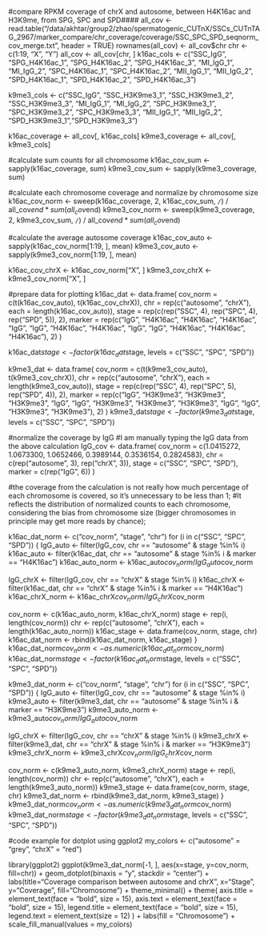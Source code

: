 #compare RPKM coverage of chrX and autosome, between H4K16ac and H3K9me, from SPG, SPC and SPD####
all_cov <- read.table("/data/akhtar/group2/zhao/spermatogenic_CUTnX/SSCs_CUTnTAG_2967/marker_compare/chr_coverage/coverage/SSC_SPC_SPD_seqnorm_cov_merge.txt",
                      header = TRUE)
rownames(all_cov) <- all_cov$chr
chr <- c(1:19, "X", "Y")
all_cov <- all_cov[chr, ]
k16ac_cols <- c("SSC_IgG", "SPG_H4K16ac_1", "SPG_H4K16ac_2", "SPG_H4K16ac_3", 
                "MI_IgG_1", "MI_IgG_2", "SPC_H4K16ac_1", "SPC_H4K16ac_2",
                "MII_IgG_1", "MII_IgG_2", "SPD_H4K16ac_1", "SPD_H4K16ac_2", "SPD_H4K16ac_3")

k9me3_cols <- c("SSC_IgG", "SSC_H3K9me3_1", "SSC_H3K9me3_2", "SSC_H3K9me3_3", 
                "MI_IgG_1", "MI_IgG_2", "SPC_H3K9me3_1", "SPC_H3K9me3_2", "SPC_H3K9me3_3",
                "MII_IgG_1", "MII_IgG_2", "SPD_H3K9me3_1","SPD_H3K9me3_3")

k16ac_coverage <- all_cov[, k16ac_cols]
k9me3_coverage <- all_cov[, k9me3_cols]

#calculate sum counts for all chromosome
k16ac_cov_sum <- sapply(k16ac_coverage, sum)
k9me3_cov_sum <- sapply(k9me3_coverage, sum)

#calculate each chromosome coverage and normalize by chromosome size
k16ac_cov_norm <- sweep(k16ac_coverage, 2, k16ac_cov_sum, `/`) / all_cov$end * sum(all_cov$end)
k9me3_cov_norm <- sweep(k9me3_coverage, 2, k9me3_cov_sum, `/`) / all_cov$end * sum(all_cov$end)

#calculate the average autosome coverage
k16ac_cov_auto <- sapply(k16ac_cov_norm[1:19, ], mean)
k9me3_cov_auto <- sapply(k9me3_cov_norm[1:19, ], mean)

k16ac_cov_chrX <- k16ac_cov_norm["X", ]
k9me3_cov_chrX <- k9me3_cov_norm["X", ]

#prepare data for plotting
k16ac_dat <- data.frame(
  cov_norm = c(t(k16ac_cov_auto), t(k16ac_cov_chrX)),
  chr = rep(c("autosome", "chrX"), each = length(k16ac_cov_auto)),
  stage = rep(c(rep("SSC", 4), rep("SPC", 4), rep("SPD", 5)), 2),
  marker = rep(c("IgG", "H4K16ac", "H4K16ac", "H4K16ac", "IgG", "IgG", "H4K16ac", "H4K16ac", "IgG", "IgG", "H4K16ac", "H4K16ac", "H4K16ac"), 2)
)

k16ac_dat$stage <- factor(k16ac_dat$stage,
                          levels = c("SSC", "SPC", "SPD"))
  
k9me3_dat <- data.frame(
  cov_norm = c(t(k9me3_cov_auto), t(k9me3_cov_chrX)),
  chr = rep(c("autosome", "chrX"), each = length(k9me3_cov_auto)),
  stage = rep(c(rep("SSC", 4), rep("SPC", 5), rep("SPD", 4)), 2),
  marker = rep(c("IgG", "H3K9me3", "H3K9me3", "H3K9me3", "IgG", "IgG", "H3K9me3", "H3K9me3", "H3K9me3", "IgG", "IgG", "H3K9me3", "H3K9me3"), 2)
)
k9me3_dat$stage <- factor(k9me3_dat$stage,
                          levels = c("SSC", "SPC", "SPD"))

#normalize the coverage by IgG
#I am manually typing the IgG data from the above calculation
IgG_cov <- data.frame(
  cov_norm = c(1.0415272, 1.0673300, 1.0652466, 0.3989144, 0.3536154, 0.2824583),
  chr = c(rep("autosome", 3), rep("chrX", 3)),
  stage = c("SSC", "SPC", "SPD"),
  marker = c(rep("IgG", 6))
)

#the coverage from the calculation is not really how much percentage of each chromosome is covered, so it's unnecessary to be less than 1;
#It reflects the distribution of normalized counts to each chromosome, considering the bias from chromosome size (bigger chromosomes in principle may get more reads by chance);


k16ac_dat_norm <- c("cov_norm", "stage", "chr")
for (i in c("SSC", "SPC", "SPD")) {
  IgG_auto <- filter(IgG_cov, chr == "autosome" & stage %in% i)
  k16ac_auto <- filter(k16ac_dat, chr == "autosome" & stage %in% i & marker == "H4K16ac")
  k16ac_auto_norm <- k16ac_auto$cov_norm / IgG_auto$cov_norm
  
  IgG_chrX <- filter(IgG_cov, chr == "chrX" & stage %in% i)
  k16ac_chrX <- filter(k16ac_dat, chr == "chrX" & stage %in% i & marker == "H4K16ac")
  k16ac_chrX_norm <- k16ac_chrX$cov_norm / IgG_chrX$cov_norm
  
  cov_norm <- c(k16ac_auto_norm, k16ac_chrX_norm)
  stage <- rep(i, length(cov_norm))
  chr <- rep(c("autosome", "chrX"), each = length(k16ac_auto_norm))
  k16ac_stage <- data.frame(cov_norm, stage, chr)
  k16ac_dat_norm <- rbind(k16ac_dat_norm, k16ac_stage)
}
k16ac_dat_norm$cov_norm <- as.numeric(k16ac_dat_norm$cov_norm)
k16ac_dat_norm$stage <- factor(k16ac_dat_norm$stage,
                               levels = c("SSC", "SPC", "SPD"))

k9me3_dat_norm <- c("cov_norm", "stage", "chr")
for (i in c("SSC", "SPC", "SPD")) {
  IgG_auto <- filter(IgG_cov, chr == "autosome" & stage %in% i)
  k9me3_auto <- filter(k9me3_dat, chr == "autosome" & stage %in% i & marker == "H3K9me3")
  k9me3_auto_norm <- k9me3_auto$cov_norm / IgG_auto$cov_norm
  
  IgG_chrX <- filter(IgG_cov, chr == "chrX" & stage %in% i)
  k9me3_chrX <- filter(k9me3_dat, chr == "chrX" & stage %in% i & marker == "H3K9me3")
  k9me3_chrX_norm <- k9me3_chrX$cov_norm / IgG_chrX$cov_norm
  
  cov_norm <- c(k9me3_auto_norm, k9me3_chrX_norm)
  stage <- rep(i, length(cov_norm))
  chr <- rep(c("autosome", "chrX"), each = length(k9me3_auto_norm))
  k9me3_stage <- data.frame(cov_norm, stage, chr)
  k9me3_dat_norm <- rbind(k9me3_dat_norm, k9me3_stage)
}
k9me3_dat_norm$cov_norm <- as.numeric(k9me3_dat_norm$cov_norm)
k9me3_dat_norm$stage <- factor(k9me3_dat_norm$stage,
                               levels = c("SSC", "SPC", "SPD"))


#code example for dotplot using ggplot2
my_colors <- c("autosome" = "grey", "chrX" = "red")

library(ggplot2)
ggplot(k9me3_dat_norm[-1, ], aes(x=stage, y=cov_norm, fill=chr)) +
  geom_dotplot(binaxis = "y", stackdir = "center") +
  labs(title="Coverage comparison between autosome and chrX",
       x="Stage",
       y="Coverage",
       fill="Chromosome")  +
  theme_minimal() +
  theme(
    axis.title = element_text(face = "bold", size = 15),
    axis.text = element_text(face = "bold", size = 15),
    legend.title = element_text(face = "bold", size = 15),
    legend.text = element_text(size = 12)
  ) +
  labs(fill = "Chromosome") +
  scale_fill_manual(values = my_colors)
